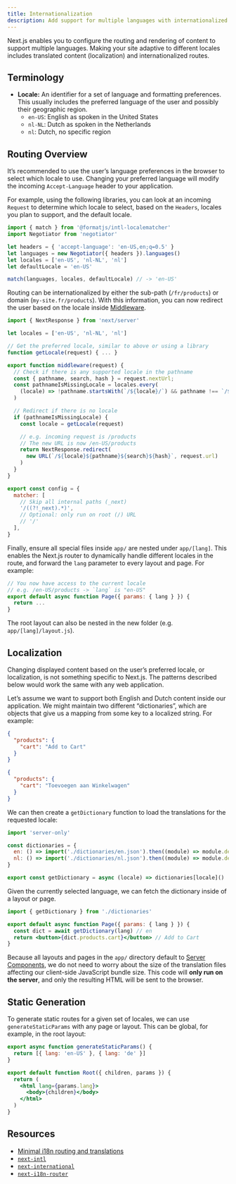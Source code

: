 ```yaml
---
title: Internationalization
description: Add support for multiple languages with internationalized routing and localized content.
---
```


Next.js enables you to configure the routing and rendering of content to support multiple languages. Making your site adaptive to different locales includes translated content (localization) and internationalized routes.

## Terminology

- **Locale:** An identifier for a set of language and formatting preferences. This usually includes the preferred language of the user and possibly their geographic region.
  - `en-US`: English as spoken in the United States
  - `nl-NL`: Dutch as spoken in the Netherlands
  - `nl`: Dutch, no specific region

## Routing Overview

It’s recommended to use the user’s language preferences in the browser to select which locale to use. Changing your preferred language will modify the incoming `Accept-Language` header to your application.

For example, using the following libraries, you can look at an incoming `Request` to determine which locale to select, based on the `Headers`, locales you plan to support, and the default locale.

```js filename="middleware.js"
import { match } from '@formatjs/intl-localematcher'
import Negotiator from 'negotiator'

let headers = { 'accept-language': 'en-US,en;q=0.5' }
let languages = new Negotiator({ headers }).languages()
let locales = ['en-US', 'nl-NL', 'nl']
let defaultLocale = 'en-US'

match(languages, locales, defaultLocale) // -> 'en-US'
```

Routing can be internationalized by either the sub-path (`/fr/products`) or domain (`my-site.fr/products`). With this information, you can now redirect the user based on the locale inside [Middleware](/docs/app/building-your-application/routing/middleware).

```js filename="middleware.js"
import { NextResponse } from 'next/server'

let locales = ['en-US', 'nl-NL', 'nl']

// Get the preferred locale, similar to above or using a library
function getLocale(request) { ... }

export function middleware(request) {
  // Check if there is any supported locale in the pathname
  const { pathname, search, hash } = request.nextUrl;
  const pathnameIsMissingLocale = locales.every(
    (locale) => !pathname.startsWith(`/${locale}/`) && pathname !== `/${locale}`
  )

  // Redirect if there is no locale
  if (pathnameIsMissingLocale) {
    const locale = getLocale(request)

    // e.g. incoming request is /products
    // The new URL is now /en-US/products
    return NextResponse.redirect(
      new URL(`/${locale}${pathname}${search}${hash}`, request.url)
    )
  }
}

export const config = {
  matcher: [
    // Skip all internal paths (_next)
    '/((?!_next).*)',
    // Optional: only run on root (/) URL
    // '/'
  ],
}
```

Finally, ensure all special files inside `app/` are nested under `app/[lang]`. This enables the Next.js router to dynamically handle different locales in the route, and forward the `lang` parameter to every layout and page. For example:

```jsx filename="app/[lang]/page.js"
// You now have access to the current locale
// e.g. /en-US/products -> `lang` is "en-US"
export default async function Page({ params: { lang } }) {
  return ...
}
```

The root layout can also be nested in the new folder (e.g. `app/[lang]/layout.js`).

## Localization

Changing displayed content based on the user’s preferred locale, or localization, is not something specific to Next.js. The patterns described below would work the same with any web application.

Let’s assume we want to support both English and Dutch content inside our application. We might maintain two different “dictionaries”, which are objects that give us a mapping from some key to a localized string. For example:

```json filename="dictionaries/en.json"
{
  "products": {
    "cart": "Add to Cart"
  }
}
```

```json filename="dictionaries/nl.json"
{
  "products": {
    "cart": "Toevoegen aan Winkelwagen"
  }
}
```

We can then create a `getDictionary` function to load the translations for the requested locale:

```jsx filename="app/[lang]/dictionaries.js"
import 'server-only'

const dictionaries = {
  en: () => import('./dictionaries/en.json').then((module) => module.default),
  nl: () => import('./dictionaries/nl.json').then((module) => module.default),
}

export const getDictionary = async (locale) => dictionaries[locale]()
```

Given the currently selected language, we can fetch the dictionary inside of a layout or page.

```jsx filename="app/[lang]/page.js"
import { getDictionary } from './dictionaries'

export default async function Page({ params: { lang } }) {
  const dict = await getDictionary(lang) // en
  return <button>{dict.products.cart}</button> // Add to Cart
}
```

Because all layouts and pages in the `app/` directory default to [Server Components](/docs/app/building-your-application/rendering/server-components), we do not need to worry about the size of the translation files affecting our client-side JavaScript bundle size. This code will **only run on the server**, and only the resulting HTML will be sent to the browser.

## Static Generation

To generate static routes for a given set of locales, we can use `generateStaticParams` with any page or layout. This can be global, for example, in the root layout:

```jsx filename="app/[lang]/layout.js"
export async function generateStaticParams() {
  return [{ lang: 'en-US' }, { lang: 'de' }]
}

export default function Root({ children, params }) {
  return (
    <html lang={params.lang}>
      <body>{children}</body>
    </html>
  )
}
```

## Resources

- [Minimal i18n routing and translations](https://github.com/vercel/next.js/tree/canary/examples/app-dir-i18n-routing)
- [`next-intl`](https://next-intl-docs.vercel.app/docs/next-13)
- [`next-international`](https://github.com/QuiiBz/next-international)
- [`next-i18n-router`](https://github.com/i18nexus/next-i18n-router)
